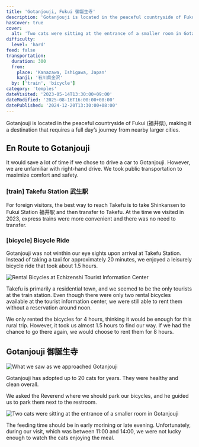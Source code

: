 ```yaml
---
title: 'Gotanjouji, Fukui 御誕生寺'
description: 'Gotanjouji is located in the peaceful countryside of Fukui (福井県), making it a destination that requires a full day’s journey from nearby larger cities.'
hasCover: true
cover:
  alt: 'Two cats were sitting at the entrance of a smaller room in Gotanjouji'
difficulty:
  level: 'hard'
feed: false
transportation:
  duration: 300
  from:
    place: 'Kanazawa, Ishigawa, Japan'
    kanji: '石川県金沢'
  by: ['train', 'bicycle']
category: 'temples'
dateVisited: '2023-05-14T13:30:00+09:00'
dateModified: '2025-08-16T16:00:00+08:00'
datePublished: '2024-12-20T13:30:00+08:00'
---
```



Gotanjouji is located in the peaceful countryside of Fukui (福井県), making it a destination that requires a full day’s journey from nearby larger cities.

<Abstract transportation={frontmatter.transportation} />

## En Route to Gotanjouji

It would save a lot of time if we chose to drive a car to Gotanjouji. However, we are unfamiliar with right-hand drive. We took public transportation to maximize comfort and safety.

### [train] Takefu Station 武生駅

For foreign visitors, the best way to reach Takefu is to take Shinkansen to Fukui Station 福井駅 and then transfer to Takefu. At the time we visited in 2023, express trains were more convenient and there was no need to transfer.

### [bicycle] Bicycle Ride

Gotanjouji was not winthin our eye sights upon arrival at Takefu Station. Instead of taking a taxi for approximately 20 minutes, we enjoyed a leisurely bicycle ride that took about 1.5 hours.

![Rental Bicycles at Echizenshi Tourist Information Center](@assets/gotanjouji/bicycles.jpg)

Takefu is primarily a residential town, and we seemed to be the only tourists at the train station. Even though there were only two rental bicycles available at the tourist information center, we were still able to rent them without a reservation around noon.

We only rented the bicycles for 4 hours, thinking it would be enough for this rural trip. However, it took us almost 1.5 hours to find our way. If we had the chance to go there again, we would choose to rent them for 8 hours.

## Gotanjouji 御誕生寺

![What we saw as we approached Gotanjouji](@assets/gotanjouji/arriving.jpg)

Gotanjouji has adopted up to 20 cats for years. They were healthy and clean overall.

We asked the Reverend where we should park our bicycles, and he guided us to park them next to the restroom.

![Two cats were sitting at the entrance of a smaller room in Gotanjouji](@assets/gotanjouji/front.jpg)

The feeding time should be in early morining or late evening. Unfortunately, during our visit, which was between 11:00 and 14:00, we were not lucky enough to watch the cats enjoying the meal.
